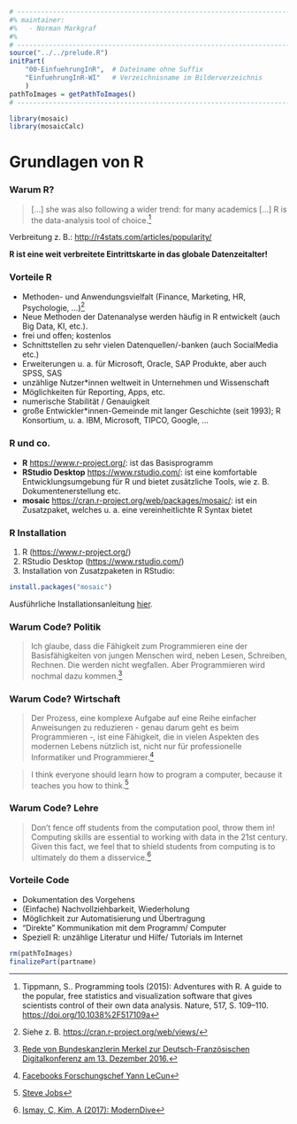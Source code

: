 ```r
# ---------------------------------------------------------------------------
#% maintainer:
#%   - Norman Markgraf
#%
# ---------------------------------------------------------------------------
source("../../prelude.R")
initPart(
    "00-EinfuehrungInR",  # Dateiname ohne Suffix
    "EinfuehrungInR-WI"   # Verzeichnisname im Bilderverzeichnis 
    )
pathToImages = getPathToImages()
# ---------------------------------------------------------------------------

library(mosaic)
library(mosaicCalc)
```

# Grundlagen von R


### Warum R?

> [...] she was also following a wider trend: for many academics [...] R is the data-analysis tool of choice.^[Tippmann, S.. Programming tools (2015): Adventures with R. A guide to the popular, free statistics and visualization software that gives scientists control of their own data analysis. Nature, 517, S. 109--110. [https://doi.org/10.1038%2F517109a](https://doi.org/10.1038%2F517109a)]

Verbreitung z. B.: [http://r4stats.com/articles/popularity/](http://r4stats.com/articles/popularity/)

**R ist eine weit verbreitete Eintrittskarte in das globale Datenzeitalter!**

### Vorteile R

- Methoden- und Anwendungsvielfalt (Finance, Marketing, HR, Psychologie, ...)^[Siehe z. B. [https://cran.r-project.org/web/views/](https://cran.r-project.org/web/views/)]
- Neue Methoden der Datenanalyse werden häufig in R entwickelt (auch Big Data, KI, etc.).
- frei und offen; kostenlos
- Schnittstellen zu sehr vielen Datenquellen/-banken (auch SocialMedia etc.)
- Erweiterungen u. a. für Microsoft, Oracle, SAP Produkte, aber auch SPSS, SAS
- unzählige Nutzer*innen weltweit in Unternehmen und Wissenschaft
- Möglichkeiten für Reporting, Apps, etc.
- numerische Stabilität / Genauigkeit
- große Entwickler*innen-Gemeinde mit langer Geschichte (seit 1993); R Konsortium, u.\ a. IBM, Microsoft, TIPCO, Google, ...


### R und co.

- **R** [https://www.r-project.org/](https://www.r-project.org/): ist das Basisprogramm
- **RStudio Desktop** [https://www.rstudio.com/](https://www.rstudio.com/): ist eine komfortable Entwicklungsumgebung für R und bietet zusätzliche Tools, wie z. B. Dokumentenerstellung etc.
- **mosaic** [https://cran.r-project.org/web/packages/mosaic/](https://cran.r-project.org/web/packages/mosaic/): ist ein Zusatzpaket, welches u. a. eine vereinheitlichte R Syntax bietet


### R Installation

1. R ([https://www.r-project.org/](https://www.r-project.org/))
2. RStudio Desktop ([https://www.rstudio.com/](https://www.rstudio.com/))
3. Installation von Zusatzpaketen in RStudio:

```r
install.packages("mosaic")
```

Ausführliche Installationsanleitung [hier](https://rawgit.com/luebby/Datenanalyse-mit-R/master/Installation/Install.html).


### Warum Code? Politik
 
 > Ich glaube, dass die Fähigkeit zum Programmieren eine der Basisfähigkeiten von jungen Menschen wird, neben Lesen, Schreiben, Rechnen. Die werden nicht wegfallen. Aber Programmieren wird nochmal dazu kommen.^[[Rede von Bundeskanzlerin Merkel zur Deutsch-Französischen Digitalkonferenz am 13. Dezember 2016.](https://www.bundeskanzlerin.de/Content/DE/Rede/2016/12/2016-12-13-deutsch-franzoesische-digitalkonferenz.html)]

 
### Warum Code? Wirtschaft
 
> Der Prozess, eine komplexe Aufgabe auf eine Reihe einfacher Anweisungen zu reduzieren - genau darum geht es beim Programmieren -, ist eine Fähigkeit, die in vielen Aspekten des modernen Lebens nützlich ist, nicht nur für professionelle Informatiker und Programmierer.^[[Facebooks Forschungschef Yann LeCun](http://www.faz.net/aktuell/wirtschaft/netzwirtschaft/facebook-ki-experte-yann-lecun-fordert-informatik-als-pflichtfach-15058261.html)]

> I think everyone should learn how to program a computer, because it teaches you how to think.^[[Steve Jobs](http://www.businessinsider.com/the-best-quotes-from-the-lost-steve-jobs-interview-showing-this-weekend-2011-11?IR=T)]


### Warum Code? Lehre

> Don’t fence off students from the computation pool, throw them in! Computing skills are essential to working with data in the 21st century. Given this fact, we feel that to shield students from computing is to ultimately do them a disservice.^[[Ismay, C, Kim, A (2017): ModernDive ](http://moderndive.com/index.html#intro-instructors)]


### Vorteile Code

- Dokumentation des Vorgehens
- (Einfache) Nachvollziehbarkeit, Wiederholung
- Möglichkeit zur Automatisierung und Übertragung
- "Direkte" Kommunikation mit dem Programm/ Computer
- Speziell R: unzählige Literatur und Hilfe/ Tutorials im Internet




```r
rm(pathToImages)
finalizePart(partname)
```


